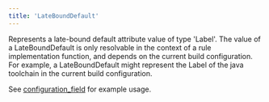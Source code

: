 ```yaml
---
title: 'LateBoundDefault'
---
```




Represents a late-bound default attribute value of type 'Label'. The value of a LateBoundDefault is only resolvable in the context of a rule implementation function, and depends on the current build configuration. For example, a LateBoundDefault might represent the Label of the java toolchain in the current build configuration.

See [configuration\_field](../globals/bzl.html#configuration_field) for example usage.
